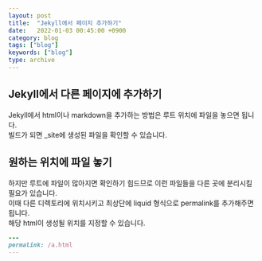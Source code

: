 ```yaml
---
layout: post
title:  "Jekyll에서 페이지 추가하기"
date:   2022-01-03 00:45:00 +0900
category: blog
tags: ["blog"]
keywords: ["blog"]
type: archive
---
```


## Jekyll에서 다른 페이지에 추가하기
Jekyll에서 html이나 markdown을 추가하는 방법은 루트 위치에 파일을 놓으면 됩니다.  
빌드가 되면 _site에 생성된 파일을 확인할 수 있습니다. 

## 원하는 위치에 파일 놓기
하지만 루트에 파일이 많아지면 확인하기 힘드므로 이런 파일들을 다른 곳에 분리시킬 필요가 있습니다.  
이때 다른 디렉토리에 위치시키고 최상단에 liquid 형식으로 permalink를 추가해주면 됩니다.  
해당 html이 생성될 위치를 지정할 수 있습니다.  
```ruby
---
permalink: /a.html
---
```
